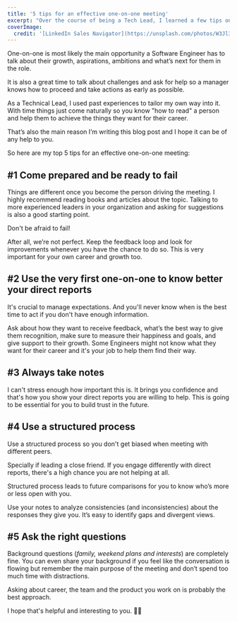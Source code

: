 ```yaml
---
title: '5 tips for an effective one-on-one meeting'
excerpt: "Over the course of being a Tech Lead, I learned a few tips on how to conduct one-on-one meetings and I'd like to share my learnings so other Tech Leads can do the same."
coverImage:
  credit: '[LinkedIn Sales Navigator](https://unsplash.com/photos/W3Jl3jREpDY)'
---
```


One-on-one is most likely the main opportunity a Software Engineer has to talk about their growth, aspirations, ambitions and what’s next for them in the role.

It is also a great time to talk about challenges and ask for help so a manager knows how to proceed and take actions as early as possible.

As a Technical Lead, I used past experiences to tailor my own way into it.
With time things just come naturally so you know "how to read" a person and help them to achieve the things they want for their career.

That’s also the main reason I’m writing this blog post and I hope it can be of any help to you.

So here are my top 5 tips for an effective one-on-one meeting:

## #1 Come prepared and be ready to fail

Things are different once you become the person driving the meeting.
I highly recommend reading books and articles about the topic.
Talking to more experienced leaders in your organization and asking for suggestions is also a good starting point.

Don't be afraid to fail!

After all, we’re not perfect.
Keep the feedback loop and look for improvements whenever you have the chance to do so.
This is very important for your own career and growth too.

## #2 Use the very first one-on-one to know better your direct reports

It's crucial to manage expectations.
And you'll never know when is the best time to act if you don't have enough information.

Ask about how they want to receive feedback, what’s the best way to give them recognition, make sure to measure their happiness and goals, and give support to their growth.
Some Engineers might not know what they want for their career and it's your job to help them find their way.

## #3 Always take notes

I can't stress enough how important this is.
It brings you confidence and that's how you show your direct reports you are willing to help.
This is going to be essential for you to build trust in the future.

## #4 Use a structured process

Use a structured process so you don't get biased when meeting with different peers.

Specially if leading a close friend.
If you engage differently with direct reports, there's a high chance you are not helping at all.

Structured process leads to future comparisons for you to know who’s more or less open with you.

Use your notes to analyze consistencies (and inconsistencies) about the responses they give you.
It’s easy to identify gaps and divergent views.

## #5 Ask the right questions

Background questions (_family, weekend plans and interests_) are completely fine.
You can even share your background if you feel like the conversation is flowing but remember the main purpose of the meeting and don’t spend too much time with distractions.

Asking about career, the team and the product you work on is probably the best approach.

I hope that's helpful and interesting to you. 👋🏼
